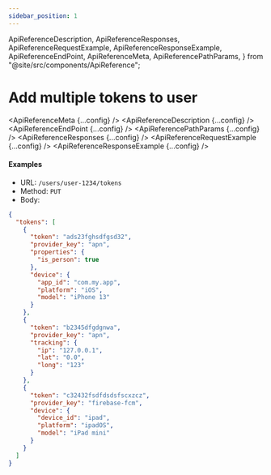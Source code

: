```yaml
---
sidebar_position: 1
---
```


  ApiReferenceDescription,
  ApiReferenceResponses,
  ApiReferenceRequestExample,
  ApiReferenceResponseExample,
  ApiReferenceEndPoint,
  ApiReferenceMeta,
  ApiReferencePathParams,
} from "@site/src/components/ApiReference";

# Add multiple tokens to user

<ApiReferenceMeta {...config} />
<ApiReferenceDescription {...config} />
<ApiReferenceEndPoint {...config} />
<ApiReferencePathParams {...config} />
<ApiReferenceResponses {...config} />
<ApiReferenceRequestExample {...config} />
<ApiReferenceResponseExample {...config} />

#### Examples

- URL: `/users/user-1234/tokens`
- Method: `PUT`
- Body:

```json
{
  "tokens": [
    {
      "token": "ads23fghsdfgsd32",
      "provider_key": "apn",
      "properties": {
        "is_person": true
      },
      "device": {
        "app_id": "com.my.app",
        "platform": "iOS",
        "model": "iPhone 13"
      }
    },
    {
      "token": "b2345dfgdgnwa",
      "provider_key": "apn",
      "tracking": {
        "ip": "127.0.0.1",
        "lat": "0.0",
        "long": "123"
      }
    },
    {
      "token": "c32432fsdfdsdsfscxzcz",
      "provider_key": "firebase-fcm",
      "device": {
        "device_id": "ipad",
        "platform": "ipadOS",
        "model": "iPad mini"
      }
    }
  ]
}
```
